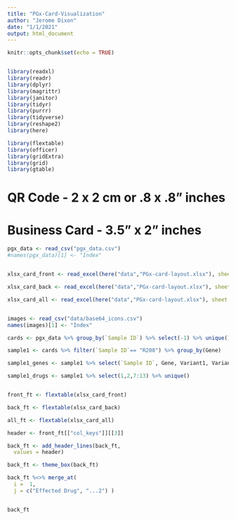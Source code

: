 ```yaml
---
title: "PGx-Card-Visualization"
author: "Jerome Dixon"
date: "1/1/2021"
output: html_document
---
```


```r
knitr::opts_chunk$set(echo = TRUE)


library(readxl)
library(readr)
library(dplyr) 
library(magrittr) 
library(janitor) 
library(tidyr) 
library(purrr) 
library(tidyverse) 
library(reshape2)
library(here)

```


```r

library(flextable)
library(officer)
library(gridExtra)
library(grid)
library(gtable)


```

# QR Code - 2 x 2 cm or .8 x .8" inches
# Business Card - 3.5" x 2" inches


```r

pgx_data <- read_csv("pgx_data.csv")
#names(pgx_data)[1] <- "Index"


xlsx_card_front <- read_excel(here("data","PGx-card-layout.xlsx"), sheet = "front", col_names = TRUE)

xlsx_card_back <- read_excel(here("data","PGx-card-layout.xlsx"), sheet = "back", col_names = TRUE)

xlsx_card_all <- read_excel(here("data","PGx-card-layout.xlsx"), sheet = "consolidated", col_names = TRUE)


images <- read_csv("data/base64_icons.csv")
names(images)[1] <- "Index"


```


```r

cards <- pgx_data %>% group_by(`Sample ID`) %>% select(-1) %>% unique()

sample1 <- cards %>% filter(`Sample ID`== "R208") %>% group_by(Gene)

sample1_genes <- sample1 %>% select(`Sample ID`, Gene, Variant1, Variant2, Variant3, allele_count) %>% unique()

sample1_drugs <- sample1 %>% select(1,2,7:13) %>% unique()



```



```r

front_ft <- flextable(xlsx_card_front)

back_ft <- flextable(xlsx_card_back)

all_ft <- flextable(xlsx_card_all)


```


```r

header <- front_ft[["col_keys"]][[3]]

back_ft <- add_header_lines(back_ft, 
  values = header) 

back_ft <- theme_box(back_ft)

back_ft %<>% merge_at(
  i =  1, 
  j = c("Effected Drug", "...2") )


back_ft

```



```r

```

